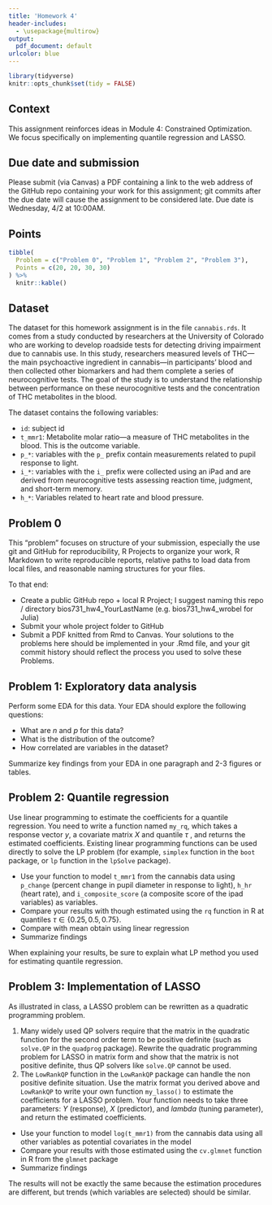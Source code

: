 ```yaml
---
title: 'Homework 4'
header-includes:
  - \usepackage{multirow}
output:
  pdf_document: default
urlcolor: blue
---
```


```r

library(tidyverse)
knitr::opts_chunk$set(tidy = FALSE)
```

## Context

This assignment reinforces ideas in Module 4: Constrained Optimization. We focus specifically on implementing quantile regression and LASSO.


## Due date and submission

Please submit (via Canvas) a PDF containing a link to the web address of the GitHub repo containing your work for this assignment; git commits after the due date will cause the assignment to be considered late. Due date is Wednesday, 4/2 at 10:00AM.



## Points

```r
tibble(
  Problem = c("Problem 0", "Problem 1", "Problem 2", "Problem 3"),
  Points = c(20, 20, 30, 30)
) %>%
  knitr::kable()
```

## Dataset 

The dataset for this homework assignment is in the file `cannabis.rds`. It comes from a study conducted by researchers at the University of Colorado who are working to develop roadside tests for detecting driving impairment due to cannabis use.  In this study, researchers measured levels of THC—the main psychoactive ingredient in cannabis—in participants’ blood and then collected other biomarkers and had them complete a series of neurocognitive tests. The goal of the study is to understand the relationship between performance on these neurocognitive tests and the concentration of THC metabolites in the blood. 

The dataset contains the following variables:

* `id`: subject id
* `t_mmr1`: Metabolite molar ratio—a measure of THC metabolites in the blood. This is the outcome variable.
* `p_*`: variables with the `p_` prefix contain measurements related to pupil response to light. 
* `i_*`: variables with the `i_` prefix were collected using an iPad and are derived from neurocognitive tests assessing reaction time, judgment, and short-term memory.
* `h_*`: Variables related to heart rate and blood pressure.



## Problem 0 

This "problem" focuses on structure of your submission, especially the use git and GitHub for reproducibility, R Projects to organize your work, R Markdown to write reproducible reports, relative paths to load data from local files, and reasonable naming structures for your files.

To that end:

* Create a public GitHub repo + local R Project; I suggest naming this repo / directory bios731_hw4_YourLastName (e.g. bios731_hw4_wrobel for Julia)
* Submit your whole project folder to GitHub 
* Submit a PDF knitted from Rmd to Canvas. Your solutions to the problems here should be implemented in your .Rmd file, and your git commit history should reflect the process you used to solve these Problems.

## Problem 1: Exploratory data analysis

Perform some EDA for this data. Your EDA should explore the following questions:

- What are $n$ and $p$ for this data?
- What is the distribution of the outcome?
- How correlated are variables in the dataset?

Summarize key findings from your EDA in one paragraph and 2-3 figures or tables. 


## Problem 2: Quantile regression

Use linear programming to estimate the coefficients for a quantile regression. You need to write a
function named `my_rq`, which takes a response vector $y$, a covariate matrix $X$ and quantile $\tau$ , and
returns the estimated coefficients. Existing linear programming functions can be used directly to
solve the LP problem (for example, `simplex` function in the `boot` package, or `lp` function in the `lpSolve`
package). 

* Use your function to model `t_mmr1` from the cannabis data using `p_change` (percent change in pupil diameter in response to light), `h_hr` (heart rate), and `i_composite_score` (a composite score of the ipad variables) as variables.
* Compare your results with though estimated using the `rq` function in R at quantiles $\tau \in \{0.25, 0.5, 0.75\}$.
* Compare with mean obtain using linear regression
* Summarize findings


When explaining your results, be sure to explain what LP method you used for estimating quantile regression.

## Problem 3: Implementation of LASSO


As illustrated in class, a LASSO problem can be rewritten as a quadratic programming problem.

1. Many widely used QP solvers require that the matrix in the quadratic function for the second
order term to be positive definite (such as `solve.QP` in the `quadprog` package). Rewrite the
quadratic programming problem for LASSO in matrix form and show that the matrix is not
positive definite, thus QP solvers like `solve.QP` cannot be used. 
2. The `LowRankQP` function in the `LowRankQP` package can handle the non positive definite situation. Use the
matrix format you derived above and `LowRankQP` to write your own function `my_lasso()` to
estimate the coefficients for a LASSO problem. Your function needs to take three parameters:
$Y$ (response), $X$ (predictor), and $lambda$ (tuning parameter), and return the estimated coefficients.


* Use your function to model `log(t_mmr1)` from the cannabis data using all other variables as potential covariates in the model
* Compare your results with those estimated using the `cv.glmnet` function in R from the `glmnet` package
* Summarize findings

The results will not be exactly the same because the estimation procedures are different, but trends (which variables are selected) should be similar.
